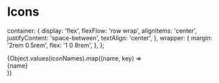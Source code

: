 

<Meta title='Misc|Icons' />

# Icons

  container: {
    display: 'flex',
    flexFlow: 'row wrap',
    alignItems: 'center',
    justifyContent: 'space-between',
    textAlign: 'center',
  },
  wrapper: {
    margin: '2rem 0.5rem',
    flex: '1 0 8rem',
  },
};

<div style={styles.container}>
  {Object.values(iconNames).map((name, key) =>
    <div key={key} style={styles.wrapper}>
      <Paragraph>
        <Icon name={name} style={{ fontSize: `2.5rem` }} />
      </Paragraph>
      <Hint>{name}</Hint>
    </div>
  )}
</div>
